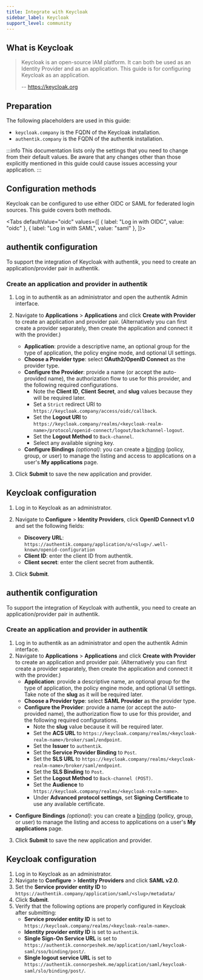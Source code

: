 ```yaml
---
title: Integrate with Keycloak
sidebar_label: Keycloak
support_level: community
---
```



## What is Keycloak

> Keycloak is an open-source IAM platform. It can both be used as an Identity Provider and as an application. This guide is for configuring Keycloak as an application.
>
> -- https://keycloak.org

## Preparation

The following placeholders are used in this guide:

- `keycloak.company` is the FQDN of the Keycloak installation.
- `authentik.company` is the FQDN of the authentik installation.

:::info
This documentation lists only the settings that you need to change from their default values. Be aware that any changes other than those explicitly mentioned in this guide could cause issues accessing your application.
:::

## Configuration methods

Keycloak can be configured to use either OIDC or SAML for federated login sources. This guide covers both methods.

<Tabs
  defaultValue="oidc"
  values={[
    { label: "Log in with OIDC", value: "oidc" },
    { label: "Log in with SAML", value: "saml" },
  ]}>
  <TabItem value="oidc">

## authentik configuration

To support the integration of Keycloak with authentik, you need to create an application/provider pair in authentik.

### Create an application and provider in authentik

1. Log in to authentik as an administrator and open the authentik Admin interface.
2. Navigate to **Applications** > **Applications** and click **Create with Provider** to create an application and provider pair. (Alternatively you can first create a provider separately, then create the application and connect it with the provider.)
    - **Application**: provide a descriptive name, an optional group for the type of application, the policy engine mode, and optional UI settings.
    - **Choose a Provider type**: select **OAuth2/OpenID Connect** as the provider type.
    - **Configure the Provider**: provide a name (or accept the auto-provided name), the authorization flow to use for this provider, and the following required configurations.
        - Note the **Client ID**, **Client Secret**, and **slug** values because they will be required later.
        - Set a `Strict` redirect URI to `https://keycloak.company/access/oidc/callback`.
        - Set the **Logout URI** to `https://keycloak.company/realms/<keycloak-realm-name>/protocol/openid-connect/logout/backchannel-logout`.
        - Set the **Logout Method** to `Back-channel`.
        - Select any available signing key.
    - **Configure Bindings** _(optional)_: you can create a [binding](/docs/add-secure-apps/flows-stages/bindings/) (policy, group, or user) to manage the listing and access to applications on a user's **My applications** page.

3. Click **Submit** to save the new application and provider.

## Keycloak configuration

1. Log in to Keycloak as an administrator.
2. Navigate to **Configure** > **Identity Providers**, click **OpenID Connect v1.0** and set the following fields:
    - **Discovery URL**: `https://authentik.company/application/o/<slug>/.well-known/openid-configuration`
    - **Client ID**: enter the client ID from authentik.
    - **Client secret**: enter the client secret from authentik.

3. Click **Submit**.

  </TabItem>
  <TabItem value="saml">

## authentik configuration

To support the integration of Keycloak with authentik, you need to create an application/provider pair in authentik.

### Create an application and provider in authentik

1. Log in to authentik as an administrator and open the authentik Admin interface.
2. Navigate to **Applications** > **Applications** and click **Create with Provider** to create an application and provider pair. (Alternatively you can first create a provider separately, then create the application and connect it with the provider.)
    - **Application**: provide a descriptive name, an optional group for the type of application, the policy engine mode, and optional UI settings. Take note of the **slug** as it will be required later.
    - **Choose a Provider type**: select **SAML Provider** as the provider type.
    - **Configure the Provider**: provide a name (or accept the auto-provided name), the authorization flow to use for this provider, and the following required configurations.
        - Note the **slug** value because it will be required later.
        - Set the **ACS URL** to `https://keycloak.company/realms/<keycloak-realm-name>/broker/saml/endpoint`.
        - Set the **Issuer** to `authentik`.
        - Set the **Service Provider Binding** to `Post`.
        - Set the **SLS URL** to `https://keycloak.company/realms/<keycloak-realm-name>/broker/saml/endpoint`.
        - Set the **SLS Binding** to `Post`.
        - Set the **Logout Method** to `Back-channel (POST)`.
        - Set the **Audience** to `https://keycloak.company/realms/<keycloak-realm-name>`.
        - Under **Advanced protocol settings**, set **Signing Certificate** to use any available certificate.

- **Configure Bindings** _(optional)_: you can create a [binding](/docs/add-secure-apps/flows-stages/bindings/) (policy, group, or user) to manage the listing and access to applications on a user's **My applications** page.

3. Click **Submit** to save the new application and provider.

## Keycloak configuration

1. Log in to Keycloak as an administrator.
2. Navigate to **Configure** > **Identity Providers** and click **SAML v2.0**.
3. Set the **Service provider entity ID** to `https://authentik.company/application/saml/<slug>/metadata/`
4. Click **Submit**.
5. Verify that the following options are properly configured in Keycloak after submitting:
    - **Service provider entity ID** is set to `https://keycloak.company/realms/<keycloak-realm-name>`.
    - **Identity provider entity ID** is set to `authentik`.
    - **Single Sign-On Service URL** is set to `https://authentik.connorpeshek.me/application/saml/keycloak-saml/sso/binding/post/`.
    - **Single logout service URL** is set to `https://authentik.connorpeshek.me/application/saml/keycloak-saml/slo/binding/post/`.

  </TabItem>
</Tabs>
